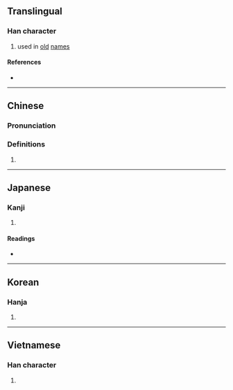 {{character info/new}}
==Translingual==

===Han character===
{{Han char|rn=9|rad=人|as=10|sn=12|four=24214|canj=OOBG|ids=⿰亻隺}}

# used in [[old]] [[name]]s

====References====
* {{Han ref|kx=0113.170|dkj=00963|dj=0241.070|hdz=10206.090|uh=5095|ud=20629|bh=D852|bd=55378}}

----

==Chinese==
{{zh-forms}}

===Pronunciation===
{{zh-pron
|m=jué
|c=gok3
|mc=y
|oc=y
|ma=
|cat=pn
}}

===Definitions===
{{zh-hanzi}}

# {{rfdef|zh}}

----

==Japanese==

===Kanji===
{{ja-kanji|grade=|rs=人10}}

# {{rfdef|ja|sort=人10}}

====Readings====
* {{ja-readings|on=[[かく]] (kaku)|kun=}}

----

==Korean==

===Hanja===
{{ko-hanja|hangeul=각|rv=gak|mr=kak}}

# {{rfdef|ko|sort=人10}}

----

==Vietnamese==

===Han character===
{{vi-hantu|[[thôi]], [[thòi]]|rs=人10}}

# {{rfdef|vi}}